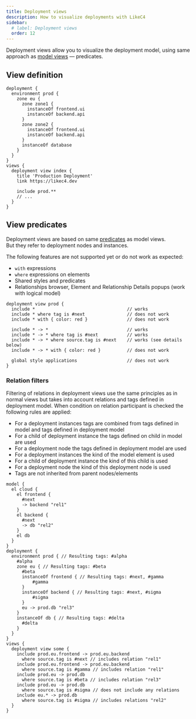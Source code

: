 ```yaml
---
title: Deployment views
description: How to visualize deployments with LikeC4
sidebar: 
  # label: Deployment views
  order: 12
---
```



Deployment views allow you to visualize the deployment model, using same approach as [model views](/dsl/views) — predicates.

## View definition

```likec4 {17-23}
deployment {
  environment prod {
    zone eu {
      zone zone1 {
        instanceOf frontend.ui
        instanceOf backend.api
      }
      zone zone2 {
        instanceOf frontend.ui
        instanceOf backend.api
      }
      instanceOf database
    }    
  }
}
views {
  deployment view index {
    title 'Production Deployment'
    link https://likec4.dev

    include prod.**
    // ...
  }
}
```

## View predicates

Deployment views are based on same [predicates](/dsl/views/#view-predicates) as model views.  
But they refer to deployment nodes and instances.

<Aside type='caution' title='In development'>
  The following features are not supported yet or do not work as expected:
 
  - `with` expressions
  - `where` expressions on elements
  - Shared styles and predicates
  - Relationships browser, Element and Relationship Details popups (work with logical model)

  ```likec4
  deployment view prod {
    include *                                   // works
    include * where tag is #next                // does not work
    include * with { color: red }               // does not work

    include * -> *                              // works
    include * -> * where tag is #next           // works
    include * -> * where source.tag is #next    // works (see details below)
    include * -> * with { color: red }          // does not work

    global style applications                   // does not work    
  }
  ```
</Aside>

### Relation filters
Filtering of relations in deployment views use the same principles as in normal views but takes into account relations and tags defined in deployment model.
When condition on relation participant is checked the following rules are applied:
- For a deployment instances tags are combined from tags defined in model and tags defined in deployment model
- For a child of deployment instance the tags defined on child in model are used
- For a deployment node the tags defined in deployment model are used
- For a deployment instances the kind of the model element is used
- For a child of deployment instance the kind of this child is used
- For a deployment node the kind of this deployment node is used
- Tags are not inherited from parent nodes/elements

```likec4
model {
  el cloud {
    el frontend {
      #next
      -> backend "rel1"
    }
    el backend {
      #next
      -> db "rel2"
    }
    el db
  }
}
deployment {
  environment prod { // Resulting tags: #alpha
    #alpha
    zone eu { // Resulting tags: #beta
      #beta
      instanceOf frontend { // Resulting tags: #next, #gamma
          #gamma
      }
      instanceOf backend { // Resulting tags: #next, #sigma
          #sigma
      }
      eu -> prod.db "rel3"
    }
    instanceOf db { // Resulting tags: #delta
      #delta
    }
  }
}
views {
  deployment view some {
    include prod.eu.frontend -> prod.eu.backend
      where source.tag is #next // includes relation "rel1"
    include prod.eu.frontend -> prod.eu.backend
      where source.tag is #gamma // includes relation "rel1"
    include prod.eu -> prod.db
      where source.tag is #beta // includes relation "rel3"
    include prod.eu -> prod.db
      where source.tag is #sigma // does not include any relations
    include eu.* -> prod.db
      where source.tag is #sigma // includes relations "rel2"
  }
}
```

<br/>
<br/>
  <LinkCard
    title="Try it online"
    description="Open deployment example in LikeC4 playground"
    href="https://playground.likec4.dev/w/deployment/index/"
    target="_blank"
  />
